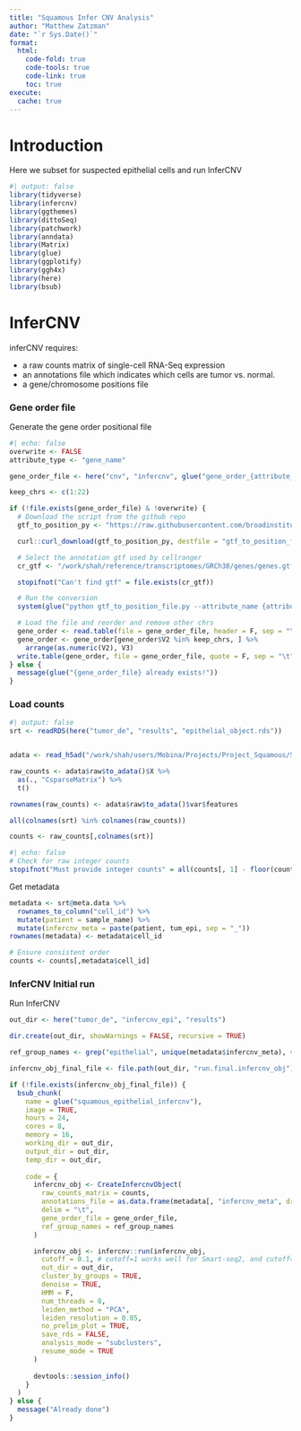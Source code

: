 ```yaml
---
title: "Squamous Infer CNV Analysis"
author: "Matthew Zatzman"
date: "`r Sys.Date()`"
format: 
  html:
    code-fold: true
    code-tools: true
    code-link: true
    toc: true
execute:
  cache: true
---
```


# Introduction

Here we subset for suspected epithelial cells and run InferCNV

```r
#| output: false
library(tidyverse)
library(infercnv)
library(ggthemes)
library(dittoSeq)
library(patchwork)
library(anndata)
library(Matrix)
library(glue)
library(ggplotify)
library(ggh4x)
library(here)
library(bsub)

```

# InferCNV

inferCNV requires:

-   a raw counts matrix of single-cell RNA-Seq expression
-   an annotations file which indicates which cells are tumor vs. normal.
-   a gene/chromosome positions file

### Gene order file

Generate the gene order positional file

```r
#| echo: false
overwrite <- FALSE
attribute_type <- "gene_name"

gene_order_file <- here("cnv", "infercnv", glue("gene_order_{attribute_type}.txt"))

keep_chrs <- c(1:22)

if (!file.exists(gene_order_file) & !overwrite) {
  # Download the script from the github repo
  gtf_to_position_py <- "https://raw.githubusercontent.com/broadinstitute/infercnv/master/scripts/gtf_to_position_file.py"

  curl::curl_download(gtf_to_position_py, destfile = "gtf_to_position_file.py")

  # Select the annotation gtf used by cellranger
  cr_gtf <- "/work/shah/reference/transcriptomes/GRCh38/genes/genes.gtf"

  stopifnot("Can't find gtf" = file.exists(cr_gtf))

  # Run the conversion
  system(glue("python gtf_to_position_file.py --attribute_name {attribute_type} {cr_gtf} {gene_order_file}"))

  # Load the file and reorder and remove other chrs
  gene_order <- read.table(file = gene_order_file, header = F, sep = "\t")
  gene_order <- gene_order[gene_order$V2 %in% keep_chrs, ] %>%
    arrange(as.numeric(V2), V3)
  write.table(gene_order, file = gene_order_file, quote = F, sep = "\t", col.names = F, row.names = F)
} else {
  message(glue("{gene_order_file} already exists!"))
}
```

### Load counts

```r
#| output: false
srt <- readRDS(here("tumor_de", "results", "epithelial_object.rds"))


adata <- read_h5ad("/work/shah/users/Mobina/Projects/Project_Squamous/Squamousdata/adata_Full_genevector_from_top_with_subpops_with_cancer.h5ad")

raw_counts <- adata$raw$to_adata()$X %>%
  as(., "CsparseMatrix") %>%
  t()

rownames(raw_counts) <- adata$raw$to_adata()$var$features

all(colnames(srt) %in% colnames(raw_counts))

counts <- raw_counts[,colnames(srt)]

```


```r
#| echo: false
# Check for raw integer counts
stopifnot("Must provide integer counts" = all(counts[, 1] - floor(counts[, 1]) == 0))
```

Get metadata

```r
metadata <- srt@meta.data %>%
  rownames_to_column("cell_id") %>%
  mutate(patient = sample_name) %>%
  mutate(infercnv_meta = paste(patient, tum_epi, sep = "_"))
rownames(metadata) <- metadata$cell_id

# Ensure consistent order
counts <- counts[,metadata$cell_id]
```


### InferCNV Initial run

Run InferCNV

```r
out_dir <- here("tumor_de", "infercnv_epi", "results")

dir.create(out_dir, showWarnings = FALSE, recursive = TRUE)

ref_group_names <- grep("epithelial", unique(metadata$infercnv_meta), value = T)

infercnv_obj_final_file <- file.path(out_dir, "run.final.infercnv_obj")

if (!file.exists(infercnv_obj_final_file)) {
  bsub_chunk(
    name = glue("squamous_epithelial_infercnv"),
    image = TRUE,
    hours = 24,
    cores = 8,
    memory = 16,
    working_dir = out_dir,
    output_dir = out_dir,
    temp_dir = out_dir,
    
    code = {
      infercnv_obj <- CreateInfercnvObject(
        raw_counts_matrix = counts,
        annotations_file = as.data.frame(metadata[, "infercnv_meta", drop = FALSE]),
        delim = "\t",
        gene_order_file = gene_order_file,
        ref_group_names = ref_group_names
      )

      infercnv_obj <- infercnv::run(infercnv_obj,
        cutoff = 0.1, # cutoff=1 works well for Smart-seq2, and cutoff=0.1 works well for 10x Genomics
        out_dir = out_dir,
        cluster_by_groups = TRUE,
        denoise = TRUE,
        HMM = F,
        num_threads = 8,
        leiden_method = "PCA",
        leiden_resolution = 0.05,
        no_prelim_plot = TRUE,
        save_rds = FALSE,
        analysis_mode = "subclusters",
        resume_mode = TRUE
      )
      
      devtools::session_info()
    }
  )
} else {
  message("Already done")
}


```
